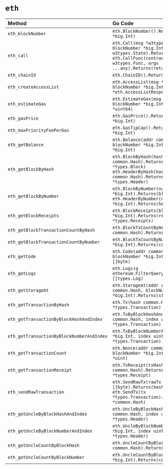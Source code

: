 # `eth`

| Method                                    | Go Code
| :---------------------------------------- | :-------
| `eth_blockNumber`                         | `eth.BlockNumber().Returns(blockNumber *big.Int)`
| `eth_call`                                | `eth.Call(msg *w3types.Message, blockNumber *big.Int, overrides w3types.State).Returns(output *[]byte)`<br/>`eth.CallFunc(contract common.Address, f w3types.Func, args ...any).Returns(returns ...any)`
| `eth_chainId`                             | `eth.ChainID().Returns(chainID *uint64)`
| `eth_createAccessList`                    | `eth.AccessList(msg *w3types.Message, blockNumber *big.Int).Returns(resp *eth.AccessListResponse)`
| `eth_estimateGas`                         | `eth.EstimateGas(msg *w3types.Message, blockNumber *big.Int).Returns(gas *uint64)`
| `eth_gasPrice`                            | `eth.GasPrice().Returns(gasPrice *big.Int)`
| `eth_maxPriorityFeePerGas`                | `eth.GasTipCap().Returns(gasTipCap *big.Int)`
| `eth_getBalance`                          | `eth.Balance(addr common.Address, blockNumber *big.Int).Returns(balance *big.Int)`
| `eth_getBlockByHash`                      | `eth.BlockByHash(hash common.Hash).Returns(block *types.Block)`<br/>`eth.HeaderByHash(hash common.Hash).Returns(header *types.Header)`
| `eth_getBlockByNumber`                    | `eth.BlockByNumber(number *big.Int).Returns(block *types.Block)`<br/>`eth.HeaderByNumber(number *big.Int).Returns(header *types.Header)`
| `eth_getBlockReceipts`                    | `eth.BlockReceipts(blockNumber *big.Int).Returns(receipts *types.Receipts)`
| `eth_getBlockTransactionCountByHash`      | `eth.BlockTxCountByHash(hash common.Hash).Returns(count *uint)`
| `eth_getBlockTransactionCountByNumber`    | `eth.BlockTxCountByNumber(number *big.Int).Returns(count *uint)`
| `eth_getCode`                             | `eth.Code(addr common.Address, blockNumber *big.Int).Returns(code *[]byte)`
| `eth_getLogs`                             | `eth.Logs(q ethereum.FilterQuery).Returns(logs *[]types.Log)`
| `eth_getStorageAt`                        | `eth.StorageAt(addr common.Address, slot common.Hash, blockNumber *big.Int).Returns(storage *common.Hash)`
| `eth_getTransactionByHash`                | `eth.Tx(hash common.Hash).Returns(tx *types.Transaction)`
| `eth_getTransactionByBlockHashAndIndex`   | `eth.TxByBlockHashAndIndex(blockHash common.Hash, index uint).Returns(tx *types.Transaction)`
| `eth_getTransactionByBlockNumberAndIndex` | `eth.TxByBlockNumberAndIndex(blockNumber *big.Int, index uint).Returns(tx *types.Transaction)`
| `eth_getTransactionCount`                 | `eth.Nonce(addr common.Address, blockNumber *big.Int).Returns(nonce *uint)`
| `eth_getTransactionReceipt`               | `eth.TxReceipt(txHash common.Hash).Returns(receipt *types.Receipt)`
| `eth_sendRawTransaction`                  | `eth.SendRawTx(rawTx []byte).Returns(hash *common.Hash)`<br/>`eth.SendTx(tx *types.Transaction).Returns(hash *common.Hash)`
| `eth_getUncleByBlockHashAndIndex`         | `eth.UncleByBlockHashAndIndex(hash common.Hash, index uint).Returns(uncle *types.Header)`
| `eth_getUncleByBlockNumberAndIndex`       | `eth.UncleByBlockNumberAndIndex(number *big.Int, index uint).Returns(uncle *types.Header)`
| `eth_getUncleCountByBlockHash`            | `eth.UncleCountByBlockHash(hash common.Hash).Returns(count *uint)`
| `eth_getUncleCountByBlockNumber`          | `eth.UncleCountByBlockNumber(number *big.Int).Returns(count *uint)`
